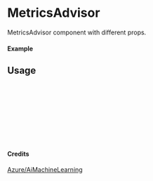 
<Meta of={MetricsAdvisor} title="Azure/AiMachineLearning/MetricsAdvisor" />

# MetricsAdvisor

MetricsAdvisor component with different props.

#### Example

<Canvas of={MetricsAdvisor.Primary} />

## Usage

```ts
import { MetricsAdvisor } from "yadl-ui";

const Example = () => {
  return (
      <MetricsAdvisor />
  );
};

export default Example;
```

#### Credits
[Azure/AiMachineLearning](https://learn.microsoft.com/en-us/azure/architecture/icons/)
